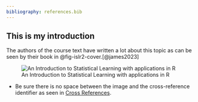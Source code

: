 ```yaml
---
bibliography: references.bib
---
```


## This is my introduction

The authors of the course text have written a lot about this topic as can be seen by their book in @fig-islr2-cover.\[@james2023\]

![An Introduction to Statistical Learning with applications in R](./Other/images/cover_islr_2ed.png){#fig-islr2-cover}

-   Be sure there is no space between the image and the cross-reference identifier as seen in [Cross References](https://quarto.org/docs/authoring/cross-references.html).
